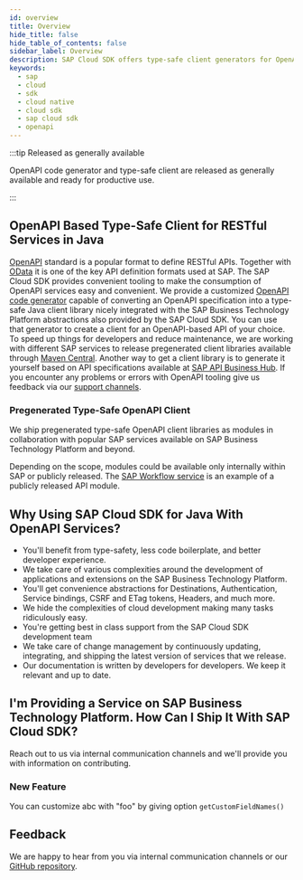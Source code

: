```yaml
---
id: overview
title: Overview
hide_title: false
hide_table_of_contents: false
sidebar_label: Overview
description: SAP Cloud SDK offers type-safe client generators for OpenAPI services
keywords:
  - sap
  - cloud
  - sdk
  - cloud native
  - cloud sdk
  - sap cloud sdk
  - openapi
---
```


:::tip Released as generally available

OpenAPI code generator and type-safe client are released as generally available and ready for productive use.

:::

## OpenAPI Based Type-Safe Client for RESTful Services in Java

[OpenAPI](https://www.openapis.org/) standard is a popular format to define RESTful APIs.
Together with [OData](../odata/overview.mdx) it is one of the key API definition formats used at SAP.
The SAP Cloud SDK provides convenient tooling to make the consumption of OpenAPI services easy and convenient.
We provide a customized [OpenAPI code generator](generate-rest-client.mdx) capable of converting an OpenAPI specification into a type-safe Java client library nicely integrated with the SAP Business Technology Platform abstractions also provided by the SAP Cloud SDK.
You can use that generator to create a client for an OpenAPI-based API of your choice.
To speed up things for developers and reduce maintenance, we are working with different SAP services to release pregenerated client libraries available through [Maven Central](https://search.maven.org/search?q=g:com.sap.cloud.sdk*).
Another way to get a client library is to generate it yourself based on API specifications available at [SAP API Business Hub](https://api.sap.com/).
If you encounter any problems or errors with OpenAPI tooling give us feedback via our [support channels](/docs/overview/get-support).

### Pregenerated Type-Safe OpenAPI Client

We ship pregenerated type-safe OpenAPI client libraries as modules in collaboration with popular SAP services available on SAP Business Technology Platform and beyond.

Depending on the scope, modules could be available only internally within SAP or publicly released.
The [SAP Workflow service](clients/scp-workflow-rest-api) is an example of a publicly released API module.

## Why Using SAP Cloud SDK for Java With OpenAPI Services?

- You'll benefit from type-safety, less code boilerplate, and better developer experience.
- We take care of various complexities around the development of applications and extensions on the SAP Business Technology Platform.
- You'll get convenience abstractions for Destinations, Authentication, Service bindings, CSRF and ETag tokens, Headers, and much more.
- We hide the complexities of cloud development making many tasks ridiculously easy.
- You're getting best in class support from the SAP Cloud SDK development team
- We take care of change management by continuously updating, integrating, and shipping the latest version of services that we release.
- Our documentation is written by developers for developers.
  We keep it relevant and up to date.

## I'm Providing a Service on SAP Business Technology Platform. How Can I Ship It With SAP Cloud SDK?

Reach out to us via internal communication channels and we'll provide you with information on contributing.

### New Feature 

You can customize abc with "foo" by giving option `getCustomFieldNames()`

## Feedback

We are happy to hear from you via internal communication channels or our [GitHub repository](https://github.com/SAP/cloud-sdk/issues/new/choose).
